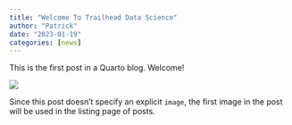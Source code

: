 ```yaml
---
title: "Welcome To Trailhead Data Science"
author: "Patrick"
date: "2023-01-19"
categories: [news]
---
```


This is the first post in a Quarto blog. Welcome!

![](thumbnail.jpg)

Since this post doesn't specify an explicit `image`, the first image in the post will be used in the listing page of posts.
